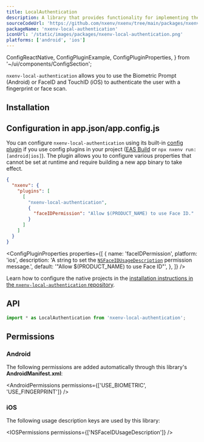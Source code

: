 ```yaml
---
title: LocalAuthentication
description: A library that provides functionality for implementing the Fingerprint API (Android) or FaceID and TouchID (iOS) to authenticate the user with a face or fingerprint scan.
sourceCodeUrl: 'https://github.com/nxenv/nxenv/tree/main/packages/nxenv-local-authentication'
packageName: 'nxenv-local-authentication'
iconUrl: '/static/images/packages/nxenv-local-authentication.png'
platforms: ['android', 'ios']
---
```


  ConfigReactNative,
  ConfigPluginExample,
  ConfigPluginProperties,
} from '~/ui/components/ConfigSection';

`nxenv-local-authentication` allows you to use the Biometric Prompt (Android) or FaceID and TouchID (iOS) to authenticate the user with a fingerprint or face scan.

## Installation

<APIInstallSection />

## Configuration in app.json/app.config.js

You can configure `nxenv-local-authentication` using its built-in [config plugin](/config-plugins/introduction/) if you use config plugins in your project ([EAS Build](/build/introduction) or `npx nxenv run:[android|ios]`). The plugin allows you to configure various properties that cannot be set at runtime and require building a new app binary to take effect.

<ConfigPluginExample>

```json app.json
{
  "nxenv": {
    "plugins": [
      [
        "nxenv-local-authentication",
        {
          "faceIDPermission": "Allow $(PRODUCT_NAME) to use Face ID."
        }
      ]
    ]
  }
}
```

</ConfigPluginExample>

<ConfigPluginProperties
  properties={[
    {
      name: 'faceIDPermission',
      platform: 'ios',
      description:
        'A string to set the [`NSFaceIDUsageDescription`](#permission-nsfaceidusagedescription) permission message.',
      default: '"Allow $(PRODUCT_NAME) to use Face ID"',
    },
  ]}
/>

<ConfigReactNative>

Learn how to configure the native projects in the [installation instructions in the `nxenv-local-authentication` repository](https://github.com/nxenv/nxenv/tree/main/packages/nxenv-local-authentication#installation-in-bare-react-native-projects).

</ConfigReactNative>

## API

```js
import * as LocalAuthentication from 'nxenv-local-authentication';
```

<APISection packageName="nxenv-local-authentication" apiName="LocalAuthentication" />

## Permissions

### Android

The following permissions are added automatically through this library's **AndroidManifest.xml**:

<AndroidPermissions permissions={['USE_BIOMETRIC', 'USE_FINGERPRINT']} />

### iOS

The following usage description keys are used by this library:

<IOSPermissions permissions={['NSFaceIDUsageDescription']} />
